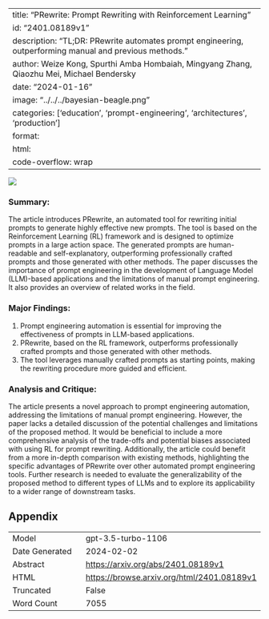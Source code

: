 
---
title: "PRewrite: Prompt Rewriting with Reinforcement Learning"
id: "2401.08189v1"
description: "TL;DR: PRewrite automates prompt engineering, outperforming manual and previous methods."
author: Weize Kong, Spurthi Amba Hombaiah, Mingyang Zhang, Qiaozhu Mei, Michael Bendersky
date: "2024-01-16"
image: "../../../bayesian-beagle.png"
categories: ['education', 'prompt-engineering', 'architectures', 'production']
format:
  html:
    code-overflow: wrap
---

![](None)

### **Summary:**
The article introduces PRewrite, an automated tool for rewriting initial prompts to generate highly effective new prompts. The tool is based on the Reinforcement Learning (RL) framework and is designed to optimize prompts in a large action space. The generated prompts are human-readable and self-explanatory, outperforming professionally crafted prompts and those generated with other methods. The paper discusses the importance of prompt engineering in the development of Language Model (LLM)-based applications and the limitations of manual prompt engineering. It also provides an overview of related works in the field.

### **Major Findings:**
1. Prompt engineering automation is essential for improving the effectiveness of prompts in LLM-based applications.
2. PRewrite, based on the RL framework, outperforms professionally crafted prompts and those generated with other methods.
3. The tool leverages manually crafted prompts as starting points, making the rewriting procedure more guided and efficient.

### **Analysis and Critique:**
The article presents a novel approach to prompt engineering automation, addressing the limitations of manual prompt engineering. However, the paper lacks a detailed discussion of the potential challenges and limitations of the proposed method. It would be beneficial to include a more comprehensive analysis of the trade-offs and potential biases associated with using RL for prompt rewriting. Additionally, the article could benefit from a more in-depth comparison with existing methods, highlighting the specific advantages of PRewrite over other automated prompt engineering tools. Further research is needed to evaluate the generalizability of the proposed method to different types of LLMs and to explore its applicability to a wider range of downstream tasks.

## Appendix

|          |          |
|----------|----------|
| Model     | gpt-3.5-turbo-1106       |
| Date Generated     | 2024-02-02       |
| Abstract | [https://arxiv.org/abs/2401.08189v1](https://arxiv.org/abs/2401.08189v1)        |
| HTML     | [https://browse.arxiv.org/html/2401.08189v1](https://browse.arxiv.org/html/2401.08189v1)       |
| Truncated       | False       |
| Word Count       | 7055       |